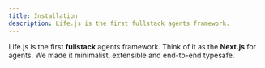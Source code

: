 ```yaml
---
title: Installation
description: Life.js is the first fullstack agents framework.
---
```


Life.js is the first **fullstack** agents framework.
Think of it as the **Next.js** for agents.
We made it minimalist, extensible and end-to-end typesafe.